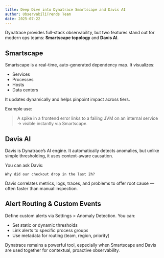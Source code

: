 ```yaml
---
title: Deep Dive into Dynatrace Smartscape and Davis AI
author: ObservabiliTrends Team
date: 2025-07-22
---
```


Dynatrace provides full-stack observability, but two features stand out for modern ops teams: **Smartscape topology** and **Davis AI**.

## Smartscape

Smartscape is a real-time, auto-generated dependency map. It visualizes:
- Services
- Processes
- Hosts
- Data centers

It updates dynamically and helps pinpoint impact across tiers.

Example use:
> A spike in a frontend error links to a failing JVM on an internal service → visible instantly via Smartscape.

## Davis AI

Davis is Dynatrace’s AI engine. It automatically detects anomalies, but unlike simple thresholding, it uses context-aware causation.

You can ask Davis:
```
Why did our checkout drop in the last 2h?
```

Davis correlates metrics, logs, traces, and problems to offer root cause — often faster than manual inspection.

## Alert Routing & Custom Events

Define custom alerts via Settings > Anomaly Detection. You can:
- Set static or dynamic thresholds
- Link alerts to specific process groups
- Use metadata for routing (team, region, priority)

Dynatrace remains a powerful tool, especially when Smartscape and Davis are used together for contextual, proactive observability.